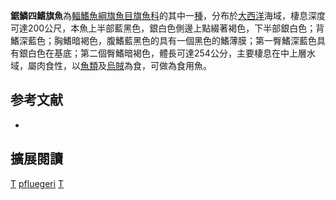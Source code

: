 {{Speciesbox 
| genus = Tetrapturus
| species = pfluegeri
| status = LC
| status_system = IUCN3.1
| authority = [[Robins|Robins]] & [[de_Sylva|de Sylva]], 1963
| synonyms = *''Tetrapterus pfluegeri''<br /><small>Robins & de Sylva, 1963</small>
}}

'''鋸鱗四鰭旗魚'''為[[輻鰭魚綱|輻鰭魚綱]][[旗魚目|旗魚目]][[旗魚科|旗魚科]]的其中一[[種|種]]，分布於[[大西洋|大西洋]]海域，棲息深度可達200公尺，本魚上半部藍黑色，銀白色側邊上點綴著褐色，下半部銀白色；背鰭深藍色；胸鰭暗褐色，腹鰭藍黑色的具有一個黑色的鰭薄膜；第一臀鰭深藍色具有銀白色在基底；第二個臀鰭暗褐色，體長可達254公分，主要棲息在中上層水域，屬肉食性，以[[魚類|魚類]]及[[烏賊|烏賊]]為食，可做為食用魚。

== 参考文献 ==
{{reflist}}
*{{FishBase_species|genus=Tetrapturus|species=pfluegeri|year=2012|month=7}}

== 擴展閱讀 == 
{{refbegin}}
{{wikispecies-inline|Tetrapturus pfluegeri|鋸鱗四鰭旗魚}}
{{refend}}
{{Taxonbar|from=Q1633833}}

[[Category:食用魚|T]]
[[Category:四鰭旗魚屬|pfluegeri]]
[[Category:1963年描述的魚類|T]]


{{鱸形目小作品}}